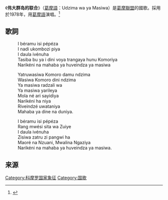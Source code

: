 {{Infobox anthem
|title         = {{lang|swb|Udzima wa ya Masiwa}}
|chinese_title = 偉大群島的聯合
|image         = Seal of the Comoros.svg
|image_size    = 200px
|prefix        = 国歌
|country       = {{COM}}
|author        = Said Hachim Sidi Abderemane
|lyrics_date   =
|composer      = Said Hachim Sidi Abderemane / Kamildine Abdallah
|music_date    =
|adopted       = 1978
|sound         = National_Anthem_of_Comoros_by_US_Navy_Band.ogg
|sound_title   =
}}
《'''伟大群岛的联合'''》（[[葛摩語|葛摩語]]：Udzima wa ya Masiwa）是[[葛摩聯盟|葛摩聯盟]]的國歌。採用於1978年，用[[葛摩語|葛摩語]]演唱。<ref>{{Cite web |url=http://nationalanthems.me/comoros-udzima-wa-ya-masiwa/ |title=Comoros: ''Udzima wa ya Masiwa'' - Audio of the national anthem of Comoros, with information and lyrics |accessdate=2015-06-30 |archive-date=2018-02-09 |archive-url=https://web.archive.org/web/20180209020703/http://www.nationalanthems.me/comoros-udzima-wa-ya-masiwa/ |dead-url=no }}</ref>

==歌詞==
:I béramu isi pépéza
:I nadi ukombozi piya
:I daula ivénuha
:Tasiba bu ya i dini voya trangaya hunu Komoriya
:Narikéni na mahaba ya huveindza ya masiwa

:Yatruwasiwa Komoro damu ndzima
:Wasiwa Komoro dini ndzima
:Ya masiwa radzali wa
:Ya masiwa yarileya
:Mola né ari sayidiya
:Narikéni ha niya
:Riveindzé uwataniya
:Mahaba ya dine na duniya.

:I béramu isi pépéza
:Rang mwési sita wa Zuiye
:I daula ivénuha
:Zisiwa zatru zi pangwi ha
:Maoré na Nzuani, Mwalina Ngaziya
:Narikéni na mahaba ya huveindza ya masiwa.
==来源==
{{Reflist|2}}

{{国歌小作品}}
{{非洲各國家和地区國歌}}
[[Category:科摩罗国家象征|Category:科摩罗国家象征]]
[[Category:国歌|Category:国歌]]